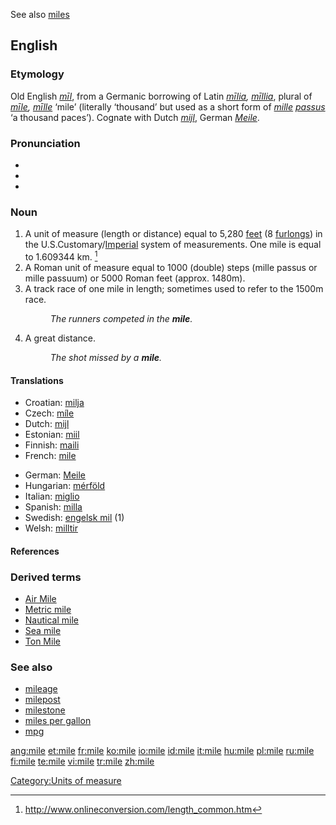 See also [[miles]]
==English==

===Etymology===
{{wikipedia}}

Old English ''[[mil#Old English|mīl]]'', from a Germanic borrowing of Latin ''[[milia|mīlia]], [[millia|mīllia]]'', plural of ''[[mile#Latin|mīle]], [[mille|mīlle]]'' ‘mile’ (literally ‘thousand’ but used as a short form of ''[[mille]] [[passus]]'' ‘a thousand paces’).  Cognate with Dutch ''[[mijl]]'', German ''[[Meile]]''.

===Pronunciation===
* {{IPA|/maɪl/}}
* {{audio|en-us-mile.ogg|Audio (US)}}
* {{rhymes|aɪl}}

===Noun===
{{en-noun}}

# A unit of measure (length or distance) equal to 5,280 [[feet]] (8 [[furlong]]s) in the U.S.Customary/[[Imperial]] system of measurements. One mile is equal to 1.609344 km. <ref> http://www.onlineconversion.com/length_common.htm</ref>
# A Roman unit of measure equal to 1000 (double) steps (mille passus or mille passuum) or 5000 Roman feet (approx. 1480m).
# A track race of one mile in length; sometimes used to refer to the 1500m race.
#: ''The runners competed in the '''mile'''.''
# {{slang}} A great distance.
#: ''The shot missed by a '''mile'''.''

====Translations====
{{top}}
* Croatian: [[milja]] {{f}}
* Czech: [[míle]] {{f}}
* Dutch: [[mijl]] {{m}}
* Estonian: [[miil]]
* Finnish: [[maili]]
* French: [[mile]] {{m}}
{{mid}}
* German: [[Meile]] {{f}}
* Hungarian: [[mérföld]]
* Italian: [[miglio]] {{m}}
* Spanish: [[milla]] {{f}}
* Swedish: [[engelsk mil]] {{c}} (1)
* Welsh: [[milltir]]
{{bottom}}

====References====
<References/>

===Derived terms===
{{top}}
* [[Air Mile]]
* [[Metric mile]]
* [[Nautical mile]]
* [[Sea mile]]
* [[Ton Mile]]
{{bottom}}

===See also===
{{top}}
* [[mileage]]
* [[milepost]]
* [[milestone]]
* [[miles per gallon]]
* [[mpg]]
{{bottom}}

[[Category:Units of measure]]

[[ang:mile]]
[[et:mile]]
[[fr:mile]]
[[ko:mile]]
[[io:mile]]
[[id:mile]]
[[it:mile]]
[[hu:mile]]
[[pl:mile]]
[[ru:mile]]
[[fi:mile]]
[[te:mile]]
[[vi:mile]]
[[tr:mile]]
[[zh:mile]]